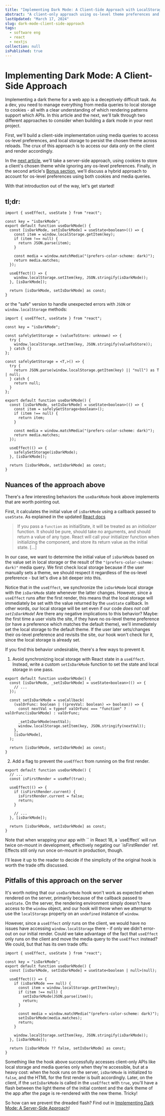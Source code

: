 ```yaml
---
title: "Implementing Dark Mode: A Client-Side Approach with LocalStorage"
abstract: "A client-only approach using os-level theme preferences and local storage"
lastUpdated: "March 17, 2024"
slug: dark-mode-client-side-approach
tags:
  - software eng
  - react
  - nextjs
collection: null
isPublished: true
---
```


# Implementing Dark Mode: A Client-Side Approach

Implementing a dark theme for a web app is a deceptively difficult task. As a dev, you need to
manage everything from media queries to local storage to cookies - all with a clear understanding of
which rendering patterns support which APIs. In this article and the next, we'll talk through two
different approaches to consider when building a dark mode in your next project.

First, we'll build a client-side implementation using media queries to access os-level preferences,
and local storage to persist the chosen theme across reloads. The crux of this approach is to access
our data _only_ on the client and render accordingly.

In the [next article](/blog/dark-mode-server-side-approach), we'll take a server-side approach,
using cookies to store a client's chosen theme while ignoring any os-level preferences. Finally, in
the second article's
[Bonus section](/blog/dark-mode-server-side-approach#bonus-accounting-for-an-oslevel-theme-preference),
we'll discuss a hybrid approach to account for os-level preferences using both cookies and media
queries.

With that introduction out of the way, let's get started!

## tl;dr:

```tsx
import { useEffect, useState } from "react";

const key = "isDarkMode";
export default function useDarkMode() {
  const [isDarkMode, setIsDarkMode] = useState<boolean>(() => {
    const item = window.localStorage.getItem(key);
    if (item !== null) {
      return JSON.parse(item);
    }

    const media = window.matchMedia("(prefers-color-scheme: dark)");
    return media.matches;
  });

  useEffect(() => {
    window.localStorage.setItem(key, JSON.stringify(isDarkMode));
  }, [isDarkMode]);

  return [isDarkMode, setIsDarkMode] as const;
}
```

or the "safe" version to handle unexpected errors with `JSON` or `window.localStorage` methods:

```tsx
import { useEffect, useState } from "react";

const key = "isDarkMode";

const safelySetStorage = (valueToStore: unknown) => {
  try {
    window.localStorage.setItem(key, JSON.stringify(valueToStore));
  } catch {}
};

const safelyGetStorage = <T,>() => {
  try {
    return JSON.parse(window.localStorage.getItem(key) || "null") as T | null;
  } catch {
    return null;
  }
};

export default function useDarkMode() {
  const [isDarkMode, setIsDarkMode] = useState<boolean>(() => {
    const item = safelyGetStorage<boolean>();
    if (item !== null) {
      return item;
    }

    const media = window.matchMedia("(prefers-color-scheme: dark)");
    return media.matches;
  });

  useEffect(() => {
    safelySetStorage(isDarkMode);
  }, [isDarkMode]);

  return [isDarkMode, setIsDarkMode] as const;
}
```

## Nuances of the approach above

There's a few interesting behaviors the `useDarkMode` hook above implements that are worth pointing
out.

First, it calculates the initial value of `isDarkMode` using a callback passed to `useState`. As
explained in the updated [React docs](https://react.dev/reference/react/useState#parameters)

> If you pass a `function` as initialState, it will be treated as an _initializer_ function. It
> should be pure, should take no arguments, and should return a value of any type. React will call
> your initializer function when initializing the component, and store its return value as the
> initial state. [...]

In our case, we want to determine the initial value of `isDarkMode` based on the value set in local
storage or the result of the `"(prefers-color-scheme: dark)"` media query. We first check local
storage because if the user manually sets a theme, we should respect it regardless of the os-level
preference - but let's dive a bit deeper into this.

Notice that in the `useEffect`, we synchronize the `isDarkMode` local storage with the `isDarkMode`
state whenever the latter changes. However, since a `useEffect` runs after the first render, this
means that the local storage will immediately be set with the value returned by the `useState`
callback. In other words, our local storage will be set even if our code _does not call
`setIsDarkMode`_! Are there any negative implications to this behavior? Maybe: the first time a user
visits the site, if they have no os-level theme preference (or have a preference which matches the
default theme), we'll immediately set the local storage to the default theme. If the user later
sets/changes their os-level preference and revisits the site, our hook won't check for it, since the
local storage is already set.

If you find this behavior undesirable, there's a few ways to prevent it.

1. Avoid synchronizing local storage with React state in a `useEffect`. Instead, write a custom
   `setIsDarkMode` function to set the state and local storage in one pass.

```tsx
export default function useDarkMode() {
  const [isDarkMode, _setIsDarkMode] = useState<boolean>(() => {
    // ...
  });

  const setIsDarkMode = useCallback(
    (valOrFunc: boolean | ((prevVal: boolean) => boolean)) => {
      const nextVal = typeof valOrFunc === "function" ? valOrFunc(isDarkMode) : valOrFunc;

      _setIsDarkMode(nextVal);
      window.localStorage.setItem(key, JSON.stringify(nextVal));
    },
    [isDarkMode],
  );

  return [isDarkMode, setIsDarkMode] as const;
}
```

2. Add a flag to prevent the `useEffect` from running on the first render.

```tsx
export default function useDarkMode() {
  // ...
  const isFirstRender = useRef(true);

  useEffect(() => {
    if (isFirstRender.current) {
      isFirstRender.current = false;
      return;
    }

    // ...
  }, [isDarkMode]);

  return [isDarkMode, setIsDarkMode] as const;
}
```

<Info>
  Note that when wrapping your app with `<StrictMode />` in React 18, a `useEffect` will run twice
  on-mount in development, effectively negating our `isFirstRender` ref. Effects still only run once
  on-mount in production, though.
</Info>

I'll leave it up to the reader to decide if the simplicity of the original hook is worth the trade
offs discussed.

## Pitfalls of this approach on the server

It's worth noting that our `useDarkMode` hook won't work as expected when rendered on the server,
primarily because of the callback passed to `useState`. On the server, the rendering environment
simply doesn't have access to the `window` object, and our hook will throw when we attempt to use
the `localStorage` property on an `undefined` instance of `window`.

However, since a `useEffect` _only_ runs on the client, we would have no issues have accessing
`window.localStorage` there - if only we didn't error-out on our initial render. Could we take
advantage of the fact that `useEffect` only runs on the client and move the media query to the
`useEffect` instead? We could, but that has its own trade offs:

```tsx
import { useEffect, useState } from "react";

const key = "isDarkMode";
export default function useDarkMode() {
  const [isDarkMode, setIsDarkMode] = useState<boolean | null>(null);

  useEffect(() => {
    if (isDarkMode === null) {
      const item = window.localStorage.getItem(key);
      if (item !== null) {
        setIsDarkMode(JSON.parse(item));
        return;
      }

      const media = window.matchMedia("(prefers-color-scheme: dark)");
      setIsDarkMode(media.matches);
      return;
    }

    window.localStorage.setItem(key, JSON.stringify(isDarkMode));
  }, [isDarkMode]);

  return [isDarkMode ?? false, setIsDarkMode] as const;
}
```

Something like the hook above successfully accesses client-only APIs like local storage and media
queries only when they're accessible, but at a heavy cost: when the hook runs on the server,
`isDarkMode` is initialized to `false`, and the HTML for the first render is built accordingly.
Later, on the client, if the `setIsDarkMode` is called in the `useEffect` with `true`, you'll have a
flash between the light theme of the initial content and the dark theme of the app after the page is
re-rendered with the new theme. Tricky!

So how can we prevent the dreaded flash? Find out in
[Implementing Dark Mode: A Server-Side Approach](/blog/dark-mode-server-side-approach)!
